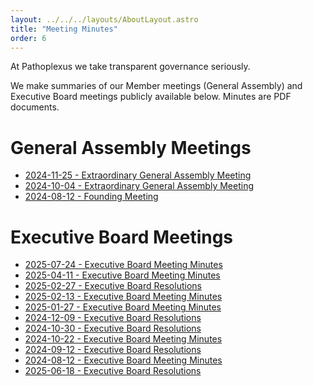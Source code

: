 ```yaml
---
layout: ../../../layouts/AboutLayout.astro
title: "Meeting Minutes"
order: 6
---
```


At Pathoplexus we take transparent governance seriously. 

We make summaries of our Member meetings (General Assembly) and Executive Board meetings publicly available below. Minutes are PDF documents.

# General Assembly Meetings

- [2024-11-25 - Extraordinary General Assembly Meeting](/about/governance/minutes/2024-11-25_PathoplexusGAmeeting.pdf)
- [2024-10-04 - Extraordinary General Assembly Meeting](/about/governance/minutes/2024-10-04_PathoplexusGAmeeting.pdf)
- [2024-08-12 - Founding Meeting](/about/governance/minutes/2024-08-12_PathoplexusGAmeeting.pdf)


# Executive Board Meetings

- [2025-07-24 - Executive Board Meeting Minutes](/about/governance/minutes/2025-07-24_PathoplexusEBmeeting_summary.pdf)
- [2025-04-11 - Executive Board Meeting Minutes](/about/governance/minutes/2025-04-11_PathoplexusEBmeeting_summary.pdf)
- [2025-02-27 - Executive Board Resolutions](/about/governance/minutes/2025-02-27_EB_Resolutions.pdf)
- [2025-02-13 - Executive Board Meeting Minutes](/about/governance/minutes/2025-02-13_PathoplexusEBmeeting_summary.pdf)
- [2025-01-27 - Executive Board Meeting Minutes](/about/governance/minutes/2025-01-27_PathoplexusEBmeeting_summary.pdf)
- [2024-12-09 - Executive Board Resolutions](/about/governance/minutes/2024-12-09_EB_Resolutions.pdf)
- [2024-10-30 - Executive Board Resolutions](/about/governance/minutes/2024-10-30_EB_Resolutions.pdf)
- [2024-10-22 - Executive Board Meeting Minutes](/about/governance/minutes/2024-10-22_PathoplexusEBmeeting_summary.pdf)
- [2024-09-12 - Executive Board Resolutions](/about/governance/minutes/2024-09-12_EB_Resolutions.pdf)
- [2024-08-12 - Executive Board Meeting Minutes](/about/governance/minutes/2024-08-12_PathoplexusEBmeeting.pdf)
- [2025-06-18 - Executive Board Resolutions](/about/governance/minutes/2025-06-18_EB_Resolutions.pdf)
